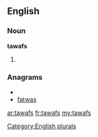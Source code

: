 ==English==

===Noun===
'''tawafs'''

# {{plural of|[[tawaf]]}}

===Anagrams===
* {{alphagram|aafstw}}
* [[fatwas#English|fatwas]]

[[Category:English plurals]]

[[ar:tawafs]]
[[fr:tawafs]]
[[my:tawafs]]